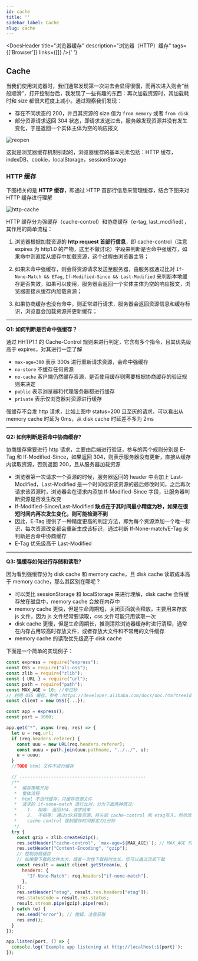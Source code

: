 ```yaml
---
id: cache
title: ''
sidebar_label: Cache
slug: cache
---
```



<DocsHeader
  title="浏览器缓存"
  description="浏览器（HTTP）缓存"
  tags={['Browser']}
  links={[]}
/>{' '}

## Cache

当我们使用浏览器时，我们通常发现第一次进去会显得很慢，而再次进入则会“丝般顺滑”，打开控制台后，我发现了一些有趣的东西：再次加载资源时，其加载耗时和 size 都很大程度上减小。通过观察我们发现：

- 存在不同状态的 200，并且其资源的 size 值为 `from memory` 或者 `from disk`
- 部分资源请求返回 304 状态，即请求发送过去，服务器发现资源并没有发生变化，于是返回一个实体主体为空的响应报文

![reopen](/img/langs/html5/rerender.png)

这就是浏览器缓存机制引起的，浏览器缓存的基本元素包括：HTTP 缓存，indexDB，cookie，localStorage，sessionStorage

### HTTP 缓存

下图相关的是 <b>HTTP 缓存</b>，即通过 HTTP 首部行信息来管理缓存，结合下图来对 HTTP 缓存进行理解

![http-cache](/img/langs/html5/http-cache.png)

HTTP 缓存分为强缓存（cache-control）和协商缓存（e-tag, last_modified），其作用的简单流程：

1. 浏览器根据加载资源的 <b>http request 首部行信息</b>，即 cache-control（注意 expires 为 http1.0 的产物，这里不做讨论）字段来判断是否命中强缓存，如果命中则直接从缓存中加载资源，这个过程由浏览器主导；

2. 如果未命中强缓存，则会将资源请求发送至服务器，由服务器通过比对 `If-None-Match && ETag`, `If-Modified-Since && Last-Modified` 来判断本地缓存是否失效，如果可以使用，服务器会返回一个实体主体为空的响应报文，浏览器直接从缓存内加载资源；

3. 如果协商缓存也没有命中，则正常进行请求，服务器会返回资源信息和缓存标识，浏览器会加载资源并更新缓存；

---

<b>Q1: 如何判断是否命中强缓存？</b>

通过 HHTP1.1 的 Cache-Control 规则来进行判定，它含有多个指令，且其优先级高于 expires，对其进行一定了解

- `max-age=300` 表示 300s 进行重新请求资源，会命中强缓存
- `no-store` 不缓存任何资源
- `no-cache` 客户端仍然缓存资源，是否使用缓存则需要根据协商缓存的验证规则来决定
- `public` 表示浏览器和代理服务器都进行缓存
- `private` 表示仅浏览器对资源进行缓存

强缓存不会发 http 请求，比如上图中 status=200 且至灰的请求，可以看出从 memory cache 时延为 0ms，从 disk cache 时延差不多为 2ms

---

<b>Q2: 如何判断是否命中协商缓存?</b>

协商缓存需要进行 http 请求，主要由后端进行验证，参与的两个规则分别是 E-Tag 和 If-Modified-Since，如果返回 304，则表示服务器没有更新，直接从缓存内读取资源，否则返回 200，且从服务器加载资源

- 浏览器第一次请求一个资源的时候，服务器返回的 header 中会加上 Last-Modified，Last-Modified 是一个时间标识该资源的最后修改时间，之后再次请求该资源时，浏览器会在请求内添加 If-Modified-Since 字段，让服务器判断资源是否发生改变
- If-Modified-Since/Last-Modified <b>缺点在于其时间最小精度为秒，如果在很短时间内再次发生变化，则可能检测不到</b>
- 因此，E-Tag 提供了一种精度更高的判定方法，即为每个资源添加一个唯一标识，每次资源改变都会重新生成该标识，通过判断 If-None-match/E-Tag 来判断是否命中协商缓存
- E-Tag 优先级高于 Last-Modified

---

<b>Q3: 强缓存如何进行存储和读取?</b>

因为看到强缓存分为 disk cache 和 memory cache，且 disk cache 读取成本高于 memory cache，那么其区别在哪呢？

- 可以类比 sessionStorage 和 localStorage 来进行理解，disk cache 会将缓存放在磁盘中，memory cache 会放在内存中
- memory cache 更快，但是生命周期短，关闭页面就会释放，主要用来存放 js 文件，因为 js 文件经常要读取，css 文件可能只用读取一次
- disk cache 更慢，但是生命周期长，推测清除浏览器缓存时进行清理，通常在内存占用较高时存放文件，或者存放大文件和不常用的文件缓存
- memory cache 的读取优先级高于 disk cache

下面是一个简单的实现例子：

```js
const express = require("express");
const OSS = require("ali-oss");
const zlib = require("zlib");
const { URL } = require("url");
const path = require("path");
const MAX_AGE = 10; //单位秒
// 利用 OSS 缓存，参考：https://developer.alibaba.com/docs/doc.htm?treeId=620&articleId=116183&docType=1
const client = new OSS({...});

const app = express();
const port = 3000;

app.get("*", async (req, res) => {
  let u = req.url;
  if (req.headers.referer) {
    const uuu = new URL(req.headers.referer);
    const uuuu = path.join(uuu.pathname, "../../", u);
    u = uuuu;
  }
  //TODO html 文件不进行缓存

  // ------------------------------------------------
  /**
   *  缓存策略开始
   *  整体流程
   *  html 不进行缓存，只缓存资源文件
   *  请求的 if-none-match 进行比对，分为下面两种情况:
   *    1.  相等: 返回304，请求结束
   *    2.  不相等: 通过sdk获取资源，将头部 cache-control 和 etag写入，然后流式gzip然后返回数据
   *    cache-control 强制缓存时间暂定为1分钟
   */
  try {
    const gzip = zlib.createGzip();
    res.setHeader("cache-control", `max-age=${MAX_AGE}`); // MAX_AGE 时间为秒
    res.setHeader("Content-Encoding", "gzip");
    // 控制协商缓存
    // 如果要下载的文件太大，或者一次性下载耗时太长，您可以通过流式下载
    const result = await client.getStream(u, {
      headers: {
        "If-None-Match": req.headers["if-none-match"],
      },
    });
    res.setHeader("etag", result.res.headers["etag"]);
    res.statusCode = result.res.status;
    result.stream.pipe(gzip).pipe(res);
  } catch (e) {
    res.send("error"); // 抛错，注意获取
    res.end();
  }
});

app.listen(port, () => {
  console.log(`Example app listening at http://localhost:${port}`);
});
```
